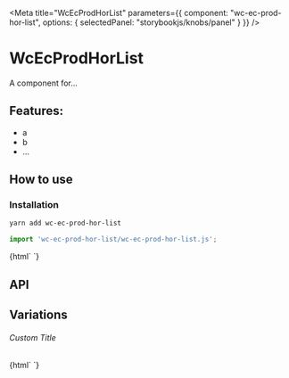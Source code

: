 

<Meta 
  title="WcEcProdHorList"
  parameters={{
    component: "wc-ec-prod-hor-list",
    options: { selectedPanel: "storybookjs/knobs/panel" }
  }}
/>

# WcEcProdHorList

A component for...

## Features:

- a
- b
- ...

## How to use

### Installation

```bash
yarn add wc-ec-prod-hor-list
```

```js
import 'wc-ec-prod-hor-list/wc-ec-prod-hor-list.js';
```

<Preview withToolbar>
  <Story name="Simple">
    {html`
      <wc-ec-prod-hor-list></wc-ec-prod-hor-list>
    `}
  </Story>
</Preview>

## API

<Props of="wc-ec-prod-hor-list" />

## Variations

###### Custom Title

<Story name="Custom Title">
  {html`
    <wc-ec-prod-hor-list .title=${'Hello World'}></wc-ec-prod-hor-list>
  `}
</Story>
